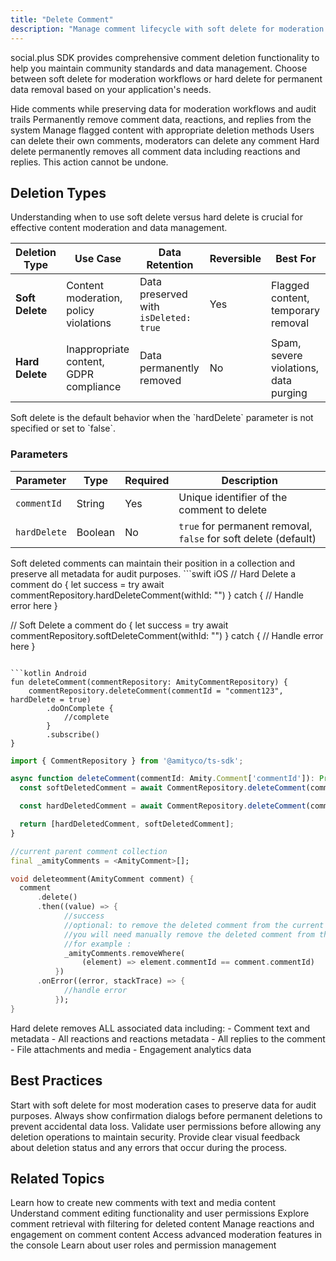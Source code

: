 ```yaml
---
title: "Delete Comment"
description: "Manage comment lifecycle with soft delete for moderation and hard delete for permanent removal"
---
```


social.plus SDK provides comprehensive comment deletion functionality to help you maintain community standards and data management. Choose between soft delete for moderation workflows or hard delete for permanent data removal based on your application's needs.

<CardGroup cols={2}>
  <Card title="Soft Delete" icon="eye-slash">
    Hide comments while preserving data for moderation workflows and audit trails
  </Card>
  <Card title="Hard Delete" icon="trash">
    Permanently remove comment data, reactions, and replies from the system
  </Card>
  <Card title="Moderation Control" icon="shield">
    Manage flagged content with appropriate deletion methods
  </Card>
  <Card title="Permission Rules" icon="lock">
    Users can delete their own comments, moderators can delete any comment
  </Card>
</CardGroup>

<Warning>
Hard delete permanently removes all comment data including reactions and replies. This action cannot be undone.
</Warning>

## Deletion Types

Understanding when to use soft delete versus hard delete is crucial for effective content moderation and data management.

| Deletion Type | Use Case | Data Retention | Reversible | Best For |
|---------------|----------|----------------|------------|----------|
| **Soft Delete** | Content moderation, policy violations | Data preserved with `isDeleted: true` | Yes | Flagged content, temporary removal |
| **Hard Delete** | Inappropriate content, GDPR compliance | Data permanently removed | No | Spam, severe violations, data purging |

<Info>
Soft delete is the default behavior when the `hardDelete` parameter is not specified or set to `false`.
</Info>


### Parameters

| Parameter | Type | Required | Description |
|-----------|------|----------|-------------|
| `commentId` | String | Yes | Unique identifier of the comment to delete |
| `hardDelete` | Boolean | No | `true` for permanent removal, `false` for soft delete (default) |

<Note>
Soft deleted comments can maintain their position in a collection and preserve all metadata for audit purposes.
</Note>

<CodeGroup>
```swift iOS
// Hard Delete a comment
do {
    let success = try await commentRepository.hardDeleteComment(withId: "<comment-id>")
} catch {
    // Handle error here
}

// Soft Delete a comment
do {
    let success = try await commentRepository.softDeleteComment(withId: "<comment-id>")
} catch {
    // Handle error here
}
```

```kotlin Android
fun deleteComment(commentRepository: AmityCommentRepository) {
    commentRepository.deleteComment(commentId = "comment123", hardDelete = true)
        .doOnComplete {
            //complete
        }
        .subscribe()
}
```

```typescript TypeScript
import { CommentRepository } from '@amityco/ts-sdk';

async function deleteComment(commentId: Amity.Comment['commentId']): Promise<any> {
  const softDeletedComment = await CommentRepository.deleteComment(commentId);

  const hardDeletedComment = await CommentRepository.deleteComment(commentId, true);

  return [hardDeletedComment, softDeletedComment];
}
```

```dart Flutter
//current parent comment collection
final _amityComments = <AmityComment>[];

void deleteomment(AmityComment comment) {
  comment
      .delete()
      .then((value) => {
            //success
            //optional: to remove the deleted comment from the current post collection
            //you will need manually remove the deleted comment from the collection
            //for example :
            _amityComments.removeWhere(
                (element) => element.commentId == comment.commentId)
          })
      .onError((error, stackTrace) => {
            //handle error
          });
}
```
</CodeGroup>

<Warning>
Hard delete removes ALL associated data including:
- Comment text and metadata
- All reactions and reactions metadata  
- All replies to the comment
- File attachments and media
- Engagement analytics data
</Warning>

## Best Practices

<CardGroup cols={2}>
  <Card title="Use Soft Delete First" icon="eye-slash">
    Start with soft delete for most moderation cases to preserve data for audit purposes.
  </Card>
  
  <Card title="Confirm Hard Deletes" icon="triangle-exclamation">
    Always show confirmation dialogs before permanent deletions to prevent accidental data loss.
  </Card>
  
  <Card title="Permission Checks" icon="shield-check">
    Validate user permissions before allowing any deletion operations to maintain security.
  </Card>
  
  <Card title="UI Feedback" icon="comment-dots">
    Provide clear visual feedback about deletion status and any errors that occur during the process.
  </Card>
</CardGroup>

## Related Topics

<CardGroup cols={2}>
  <Card title="Create Comment" href="../creation/create-comment" icon="plus">
    Learn how to create new comments with text and media content
  </Card>
  <Card title="Edit Comment" href="./edit-comment" icon="pen">
    Understand comment editing functionality and user permissions
  </Card>
  <Card title="Query Comments" href="../retrieval/query-comments" icon="magnifying-glass">
    Explore comment retrieval with filtering for deleted content
  </Card>
  <Card title="Comment Reactions" href="../engagement/comment-reactions" icon="heart">
    Manage reactions and engagement on comment content
  </Card>
  <Card title="Moderation Tools" href="/analytics-and-moderation/console/moderation/overview" icon="shield">
    Access advanced moderation features in the console
  </Card>
  <Card title="User Management" href="/social-plus-sdk/core-concepts/user-management/overview" icon="users">
    Learn about user roles and permission management
  </Card>
</CardGroup>

